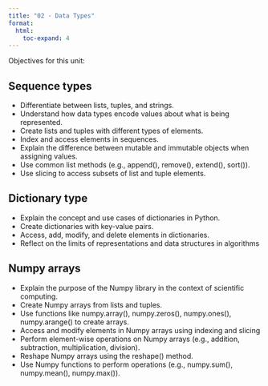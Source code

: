 ---
title: "02 - Data Types"
format:
  html:
    toc-expand: 4
---

Objectives for this unit:

## Sequence types
-   Differentiate between lists, tuples, and strings.
-   Understand how data types encode values about what is being represented.
-   Create lists and tuples with different types of elements.
-   Index and access elements in sequences.
-   Explain the difference between mutable and immutable objects when assigning values.
-   Use common list methods (e.g., append(), remove(), extend(), sort()).
-   Use slicing to access subsets of list and tuple elements.

## Dictionary type
-   Explain the concept and use cases of dictionaries in Python.
-   Create dictionaries with key-value pairs.
-   Access, add, modify, and delete elements in dictionaries.
-   Reflect on the limits of representations and data structures in algorithms

## Numpy arrays
-   Explain the purpose of the Numpy library in the context of scientific computing.
-   Create Numpy arrays from lists and tuples.
-   Use functions like numpy.array(), numpy.zeros(), numpy.ones(), numpy.arange() to create arrays.
-   Access and modify elements in Numpy arrays using indexing and slicing
-   Perform element-wise operations on Numpy arrays (e.g., addition, subtraction, multiplication, division).
-   Reshape Numpy arrays using the reshape() method.
-   Use Numpy functions to perform operations (e.g., numpy.sum(), numpy.mean(), numpy.max()).